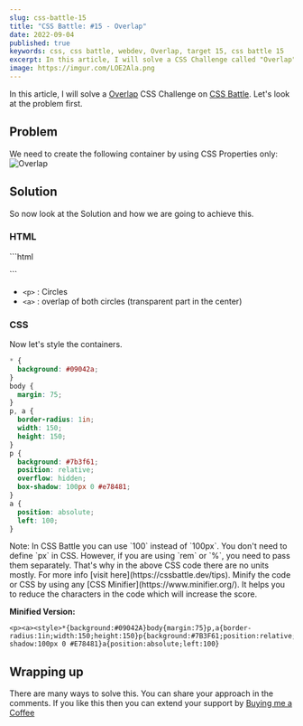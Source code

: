 ```yaml
---
slug: css-battle-15
title: "CSS Battle: #15 - Overlap"
date: 2022-09-04
published: true
keywords: css, css battle, webdev, Overlap, target 15, css battle 15
excerpt: In this article, I will solve a CSS Challenge called "Overlap" at cssbattle.dev
image: https://imgur.com/LOE2Ala.png
---
```



In this article, I will solve a [Overlap](https://cssbattle.dev/play/15) CSS Challenge on [CSS Battle](https://cssbattle.dev). Let's look at the problem first.

## Problem 

We need to create the following container by using CSS Properties only:
![Overlap](https://cssbattle.dev/targets/15.png)

## Solution

So now look at the Solution and how we are going to achieve this. 

### HTML

<CodeTitle lang="html" title="index.html" />
```html
<p> 
<a> 
```

- `<p>` : Circles
- `<a>` : overlap of both circles (transparent part in the center)

### CSS

Now let's style the containers. 

<CodeTitle lang="css" title="style.css" />

```css
* {
  background: #09042a;
}
body {
  margin: 75;
}
p, a {
  border-radius: 1in;
  width: 150;
  height: 150;
}
p {
  background: #7b3f61;
  position: relative;
  overflow: hidden;
  box-shadow: 100px 0 #e78481;
}
a {
  position: absolute;
  left: 100;
}
```

<Tip id="1">
  Note: In CSS Battle you can use `100` instead of `100px`. You don't need to
  define `px` in CSS. However, if you are using `rem` or `%`, you need to pass
  them separately. That's why in the above CSS code there are no units mostly.
  For more info [visit here](https://cssbattle.dev/tips).
</Tip>

<Tip id="2">
  Minify the code or CSS by using any [CSS Minifier](https://www.minifier.org/).
  It helps you to reduce the characters in the code which will increase the
  score.
</Tip>

**Minified Version:**

```text
<p><a><style>*{background:#09042A}body{margin:75}p,a{border-radius:1in;width:150;height:150}p{background:#7B3F61;position:relative;overflow:hidden;box-shadow:100px 0 #E78481}a{position:absolute;left:100}
```

## Wrapping up

There are many ways to solve this. You can share your approach in the comments. If you like this then you can extend your support by [Buying me a Coffee](https://buymeacoffee.com/j471n)

<NextAndPreviousButton
  prevHref="/blogs/css-battle-14"
  prevTitle="CSS Battle: #14 - Web Maker Logo"
/>
